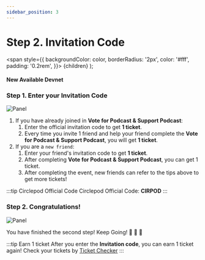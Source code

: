 ```yaml
---
sidebar_position: 3
---
```


# Step 2. Invitation Code

  <span
    style={{
      backgroundColor: color,
      borderRadius: '2px',
      color: '#fff',
      padding: '0.2rem',
    }}>
    {children}
  </span>
);

#### New Available <Highlight color="#25c2a0">Devnet</Highlight>


### Step 1. Enter your Invitation Code
![Panel](/img/event/promoter/code.png)

1. If you have already joined in **Vote for Podcast & Support Podcast**:
    1. Enter the official invitation code to get **1 ticket**.
    2. Every time you invite 1 friend and help your friend complete the **Vote for Podcast & Support Podcast**, you will get **1 ticket**.
2. If you are a `new friend`:
    1. Enter your friend's invitation code to get **1 ticket**.
    2. After completing **Vote for Podcast & Support Podcast**, you can get 1 ticket.
    3. After completing the event, new friends can refer to the tips above to get more tickets!

:::tip Circlepod Official Code
Circlepod Official Code: **CIRPOD**
::: 

### Step 2. Congratulations!
![Panel](/img/event/promoter/step2.png)

You have finished the second step! Keep Going! 👏 👏 👏

:::tip Earn 1 ticket
After you enter the **Invitation code**, you can earn 1 ticket again! Check your tickets by [Ticket Checker](/docs/community-event/airdrop-event/check-ticket)
:::